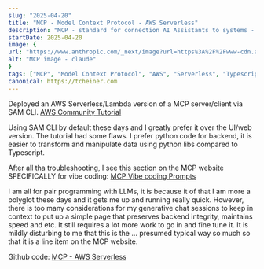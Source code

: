 ```yaml
---
slug: "2025-04-20"
title: "MCP - Model Context Protocol - AWS Serverless"
description: "MCP - standard for connection AI Assistants to systems - Serverless Edition"
startDate: 2025-04-20
image: {
url: "https://www.anthropic.com/_next/image?url=https%3A%2F%2Fwww-cdn.anthropic.com%2Fimages%2F4zrzovbb%2Fwebsite%2F3aabd8804251c0364cbde9d2e4be6dc8e8c2faec-2880x1620.png&w=3840&q=75",
alt: "MCP image - claude"
}
tags: ["MCP", "Model Context Protocol", "AWS", "Serverless", "Typescript", "Lambda"]
canonical: https://tcheiner.com
---
```

Deployed an AWS Serverless/Lambda version of a MCP server/client via SAM CLI.
[AWS Community Tutorial](https://community.aws/content/2vzj07Wyk6Lw281Tvs1Lw7kJJNW/building-scalable-mcp-servers-on-aws-lambda-a-practical-guide?lang=en)

Using SAM CLI by default these days and I greatly prefer it over the UI/web version.
The tutorial had some flaws.  I prefer python code for backend, it is easier to transform and
manipulate data using python libs compared to Typescript.

After all tha troubleshooting, I see this section on the MCP website SPECIFICALLY for vibe coding:
[MCP Vibe coding Prompts](https://modelcontextprotocol.io/tutorials/building-mcp-with-llms)

I am all for pair programming with LLMs, it is because it of that I am more a polyglot these days and it gets me up and
running really quick.  However, there is too many considerations for my generative chat sessions to keep in context to
put up a simple page that preserves backend integrity, maintains speed and etc.  It still requires a lot more work to
go in and fine tune it.  It is mildly disturbing to me that this is the ... presumed typical way so much so that it is a
line item on the MCP website.

Github code:
[MCP - AWS Serverless](https://github.com/tcheiner/MCP/tree/main/aws-lambda)
